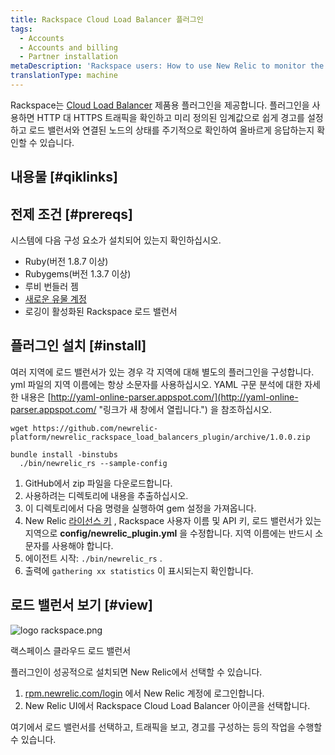 ```yaml
---
title: Rackspace Cloud Load Balancer 플러그인
tags:
  - Accounts
  - Accounts and billing
  - Partner installation
metaDescription: 'Rackspace users: How to use New Relic to monitor the performance of your Rackspace Cloud Load Balancer.'
translationType: machine
---
```



Rackspace는 [Cloud Load Balancer](http://www.rackspace.com/cloud/load-balancing/ "링크가 새 창에서 열립니다.") 제품용 플러그인을 제공합니다. 플러그인을 사용하면 HTTP 대 HTTPS 트래픽을 확인하고 미리 정의된 임계값으로 쉽게 경고를 설정하고 로드 밸런서와 연결된 노드의 상태를 주기적으로 확인하여 올바르게 응답하는지 확인할 수 있습니다.

## 내용물 [#qiklinks]

## 전제 조건 [#prereqs]

시스템에 다음 구성 요소가 설치되어 있는지 확인하십시오.

* Ruby(버전 1.8.7 이상)
* Rubygems(버전 1.3.7 이상)
* 루비 번들러 젬
* [새로운 유물 계정](http://newrelic.com/signup "링크가 새 창에서 열립니다.")
* 로깅이 활성화된 Rackspace 로드 밸런서

## 플러그인 설치 [#install]

여러 지역에 로드 밸런서가 있는 경우 각 지역에 대해 별도의 플러그인을 구성합니다. yml 파일의 지역 이름에는 항상 소문자를 사용하십시오. YAML 구문 분석에 대한 자세한 내용은 [http://yaml-online-parser.appspot.com/](http://yaml-online-parser.appspot.com/ "링크가 새 창에서 열립니다.") 을 참조하십시오.

```
wget https://github.com/newrelic-platform/newrelic_rackspace_load_balancers_plugin/archive/1.0.0.zip
```

```
bundle install -binstubs
  ./bin/newrelic_rs --sample-config
```

1. GitHub에서 zip 파일을 다운로드합니다.
2. 사용하려는 디렉토리에 내용을 추출하십시오.
3. 이 디렉토리에서 다음 명령을 실행하여 gem 설정을 가져옵니다.
4. New Relic [라이선스 키](/docs/subscriptions/license-key) , Rackspace 사용자 이름 및 API 키, 로드 밸런서가 있는 지역으로 **config/newrelic_plugin.yml** 을 수정합니다. 지역 이름에는 반드시 소문자를 사용해야 합니다.
5. 에이전트 시작: `./bin/newrelic_rs` .
6. 출력에 `gathering xx statistics` 이 표시되는지 확인합니다.

## 로드 밸런서 보기 [#view]

<img title="logo rackspace.png" alt="logo rackspace.png" src={logoRackspace}/>

랙스페이스 클라우드 로드 밸런서

플러그인이 성공적으로 설치되면 New Relic에서 선택할 수 있습니다.

1. [rpm.newrelic.com/login](https://rpm.newrelic.com/login) 에서 New Relic 계정에 로그인합니다.
2. New Relic UI에서 Rackspace Cloud Load Balancer 아이콘을 선택합니다.

여기에서 로드 밸런서를 선택하고, 트래픽을 보고, 경고를 구성하는 등의 작업을 수행할 수 있습니다.